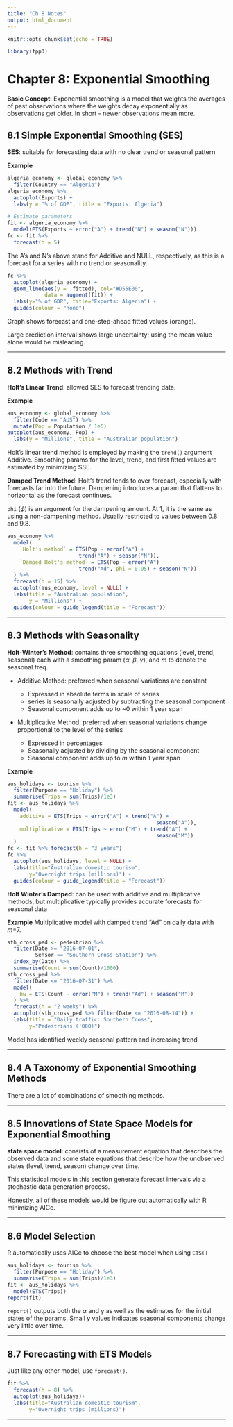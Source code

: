 ```yaml
---
title: "Ch 8 Notes"
output: html_document
---
```


```r
knitr::opts_chunk$set(echo = TRUE)

library(fpp3)
```

# Chapter 8: Exponential Smoothing

__Basic Concept__: Exponential smoothing is a model that weights the averages of
past observations where the weights decay exponentially as observations get older.
In short - newer observations mean more.


## 8.1 Simple Exponential Smoothing (SES)

__SES__: suitable for forecasting data with no clear trend or seasonal pattern

__Example__
```r
algeria_economy <- global_economy %>%
  filter(Country == "Algeria")
algeria_economy %>%
  autoplot(Exports) +
  labs(y = "% of GDP", title = "Exports: Algeria")
```
```r
# Estimate parameters
fit <- algeria_economy %>%
  model(ETS(Exports ~ error("A") + trend("N") + season("N")))
fc <- fit %>%
  forecast(h = 5)
```

The A's and N's above stand for Additive and NULL, respectively, as this is a 
forecast for a series with no trend or seasonality.

```r
fc %>%
  autoplot(algeria_economy) +
  geom_line(aes(y = .fitted), col="#D55E00",
            data = augment(fit)) +
  labs(y="% of GDP", title="Exports: Algeria") +
  guides(colour = "none")
```

Graph shows forecast and one-step-ahead fitted values (orange).

Large prediction interval shows large uncertainty; using the mean value alone 
would be misleading.

***


## 8.2 Methods with Trend

__Holt's Linear Trend__: allowed SES to forecast trending data.


__Example__
```r
aus_economy <- global_economy %>%
  filter(Code == "AUS") %>%
  mutate(Pop = Population / 1e6)
autoplot(aus_economy, Pop) +
  labs(y = "Millions", title = "Australian population")
```

Holt's linear trend method is employed by making the `trend()` argument Additive.
Smoothing params for the level, trend, and first fitted values are estimated by 
minimizing SSE.


__Damped Trend Method__: Holt's trend tends to over forecast, especially with
forecasts far into the future. Dampening introduces a param that flattens to 
horizontal as the forecast continues. 

`phi` ($\phi$) is an argument for the dampening amount. At 1, it is the same as using a 
non-dampening method. Usually restricted to values between 0.8 and 9.8.

```r
aus_economy %>%
  model(
    `Holt's method` = ETS(Pop ~ error("A") +
                       trend("A") + season("N")),
    `Damped Holt's method` = ETS(Pop ~ error("A") +
                       trend("Ad", phi = 0.95) + season("N"))
  ) %>%
  forecast(h = 15) %>%
  autoplot(aus_economy, level = NULL) +
  labs(title = "Australian population",
       y = "Millions") +
  guides(colour = guide_legend(title = "Forecast"))
```


***

## 8.3 Methods with Seasonality

__Holt-Winter's Method__: contains three smoothing equations (level,
trend, seasonal) each with a smoothing param ($\alpha$, $\beta$, $\gamma$), and 
_m_ to denote the seasonal freq. 

   * Additive Method: preferred when seasonal variations are constant
   
      - Expressed in absolute terms in scale of series
      - series is seasonally adjusted by subtracting the seasonal component
      - Seasonal component adds up to ~0 within 1 year span
      
   * Multiplicative Method: preferred when seasonal variations change proportional
   to the level of the series
   
      - Expressed in percentages
      - Seasonally adjusted by dividing by the seasonal component
      - Seasonal component adds up to _m_ within 1 year span

__Example__
```r
aus_holidays <- tourism %>%
  filter(Purpose == "Holiday") %>%
  summarise(Trips = sum(Trips)/1e3)
fit <- aus_holidays %>%
  model(
    additive = ETS(Trips ~ error("A") + trend("A") +
                                                season("A")),
    multiplicative = ETS(Trips ~ error("M") + trend("A") +
                                                season("M"))
  )
fc <- fit %>% forecast(h = "3 years")
fc %>%
  autoplot(aus_holidays, level = NULL) +
  labs(title="Australian domestic tourism",
       y="Overnight trips (millions)") +
  guides(colour = guide_legend(title = "Forecast"))
```

__Holt Winter's Damped__: can be used with additive and multiplicative methods,
but multiplicative typically provides accurate forecasts for seasonal data

__Example__
Multiplicative model with damped trend "Ad" on daily data with _m_=7.
```r
sth_cross_ped <- pedestrian %>%
  filter(Date >= "2016-07-01",
         Sensor == "Southern Cross Station") %>%
  index_by(Date) %>%
  summarise(Count = sum(Count)/1000)
sth_cross_ped %>%
  filter(Date <= "2016-07-31") %>%
  model(
    hw = ETS(Count ~ error("M") + trend("Ad") + season("M"))
  ) %>%
  forecast(h = "2 weeks") %>%
  autoplot(sth_cross_ped %>% filter(Date <= "2016-08-14")) +
  labs(title = "Daily traffic: Southern Cross",
       y="Pedestrians ('000)")
```

Model has identified weekly seasonal pattern and increasing trend 


***


## 8.4 A Taxonomy of Exponential Smoothing Methods

There are a lot of combinations of smoothing methods. 


***


## 8.5 Innovations of State Space Models for Exponential Smoothing

__state space model__: consists of a measurement equation that describes the
observed data and some state equations that describe how the unobserved states
(level, trend, season) change over time.

This statistical models in this section generate forecast intervals via a stochastic
data generation process.

Honestly, all of these models would be figure out automatically with R minimizing
AICc.

***


## 8.6 Model Selection

R automatically uses AICc to choose the best model when using `ETS()`

```r
aus_holidays <- tourism %>%
  filter(Purpose == "Holiday") %>%
  summarise(Trips = sum(Trips)/1e3)
fit <- aus_holidays %>%
  model(ETS(Trips))
report(fit)
```
`report()` outputs both the $\alpha$ and $\gamma$ as well as the estimates for the 
initial states of the params. Small $\gamma$ values indicates seasonal components 
change very little over time.

***

## 8.7 Forecasting with ETS Models

Just like any other model, use `forecast()`.

```r
fit %>%
  forecast(h = 8) %>%
  autoplot(aus_holidays)+
  labs(title="Australian domestic tourism",
       y="Overnight trips (millions)")
```


***


